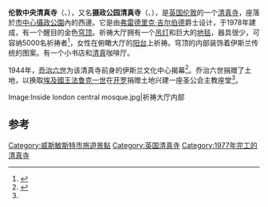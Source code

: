 {{Infobox religious building
| religious_affiliation = [[伊斯蘭教|伊斯蘭教]]
| name               = 伦敦中央清真寺<br/>London Central Mosque
| image              = London Central Mosque 2.jpg
| latitude           = 51.529167
| longitude          = -0.165278
| location           = 英国伦敦
| year               = 1977
| tradition = [[逊尼派|逊尼派]] 
| architect          = 弗雷德里克·吉尔伯德
| architecture_style = 
| capacity           = 5,000+
| dome_quantity      = 1
| minaret_quantity   = 1
| construction_cost  = 6500万英镑
| website            = http://www.iccuk.org
}}
'''伦敦中央清真寺'''（{{lang-en|London Central Mosque}}、{{lang-ar|مسجد لندن المركزي}}），又名'''摄政公园清真寺'''（{{lang|en|Regent's Park Mosque}}、{{lang|ar|مسجد ريجنت بارك}}），是[[英国|英国]][[伦敦|伦敦]]的一个[[清真寺|清真寺]]，座落於[[倫敦市中心|市中心]][[攝政公園|攝政公園]]內的西邊。它是由[[弗雷德里克·吉尔伯德|弗雷德里克·吉尔伯德]]爵士设计，于1978年建成，有一个醒目的金色[[穹顶|穹顶]]。祈祷大厅拥有一个[[吊灯|吊灯]]和巨大的[[地毯|地毯]]，器具很少，可容纳5000名祈祷者<ref>{{cite web | url=http://www.muslimdirectory.co.uk/viewdetails.php?id=5207&zip=nw8&orgtype= | title=Muslim Directory | accessdate=2008-02-07 | deadurl=yes | archiveurl=https://web.archive.org/web/20090113205921/http://www.muslimdirectory.co.uk/viewdetails.php?id=5207&zip=nw8&orgtype= | archivedate=2009-01-13 }}</ref>，女性在俯瞰大厅的[[阳台|阳台]]上祈祷。穹顶的内部装饰着伊斯兰传统的图案。有一个小书店和[[清真|清真]]咖啡厅。

1944年，[[乔治六世_(英国)|乔治六世]]为该清真寺前身的伊斯兰文化中心揭幕<ref name="Guardian">{{cite news|title=From scholarship, sailors and sects to the mills and the mosques|work=The Guardian|publisher=Guardian News and Media Limited|date=2002-06-18|url=http://www.guardian.co.uk/uk/2002/jun/18/september11.religion|accessdate=2008-04-22|archive-date=2011-02-27|archive-url=https://web.archive.org/web/20110227144413/http://www.guardian.co.uk/uk/2002/jun/18/september11.religion|dead-url=no}}</ref>。乔治六世捐赠了土地，以换取[[埃及國王|埃及國王]][[法鲁克一世|法鲁克一世]]在[[开罗|开罗]]捐赠土地兴建一座圣公会主教座堂<ref name="Guardian"/>。

<gallery>
Image:Inside london central mosque.jpg|祈祷大厅内部
</gallery>

== 参考 ==
{{reflist}}
{{倫敦地標}}
{{DEFAULTSORT:London Central Mosque}}
[[Category:威斯敏斯特市旅遊景點|Category:威斯敏斯特市旅遊景點]]
[[Category:英国清真寺|Category:英国清真寺]]
[[Category:1977年完工的清真寺|Category:1977年完工的清真寺]]